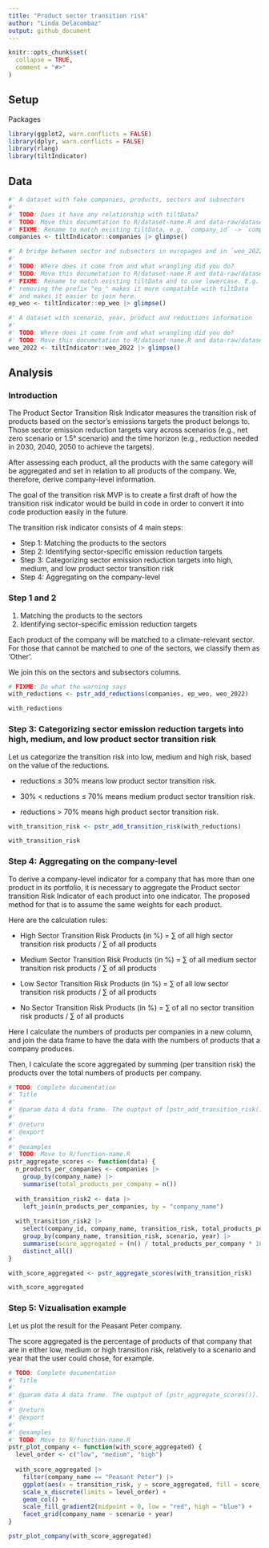 ```yaml
---
title: "Product sector transition risk"
author: "Linda Delacombaz"
output: github_document
---
```


```r
knitr::opts_chunk$set(
  collapse = TRUE,
  comment = "#>"
)
```

## Setup

Packages

```r
library(ggplot2, warn.conflicts = FALSE)
library(dplyr, warn.conflicts = FALSE)
library(rlang)
library(tiltIndicator)
```

## Data

```r
#' A dataset with fake companies, products, sectors and subsectors
#'
#' TODO: Does it have any relationship with tiltData?
#' TODO: Move this documetation to R/dataset-name.R and data-raw/dataset-name.R
#' FIXME: Rename to match existing tiltData, e.g. `company_id` -> `companies_id`
companies <- tiltIndicator::companies |> glimpse()

#' A bridge between sector and subsectors in europages and in `weo_2022`.
#'
#' TODO: Where does it come from and what wrangling did you do?
#' TODO: Move this documetation to R/dataset-name.R and data-raw/dataset-name.R
#' FIXME: Rename to match existing tiltData and to use lowercase. E.g.
#' removing the prefix "ep_" makes it more compatible with tiltData
#' and makes it easier to join here.
ep_weo <- tiltIndicator::ep_weo |> glimpse()

#' A dataset with scenario, year, product and reductions information
#'
#' TODO: Where does it come from and what wrangling did you do?
#' TODO: Move this documetation to R/dataset-name.R and data-raw/dataset-name.R
weo_2022 <- tiltIndicator::weo_2022 |> glimpse()
```

## Analysis

### Introduction

The Product Sector Transition Risk Indicator measures the transition risk of
products based on the sector’s emissions targets the product belongs to. Those
sector emission reduction targets vary across scenarios (e.g., net zero
scenario or 1.5° scenario) and the time horizon (e.g., reduction needed in
2030, 2040, 2050 to achieve the targets).

After assessing each product, all the products with the same category will be
aggregated and set in relation to all products of the company. We, therefore,
derive company-level information.

The goal of the transition risk MVP is to create a first draft of how the
transition risk indicator would be build in code in order to convert it into
code production easily in the future.

The transition risk indicator consists of 4 main steps:

-   Step 1: Matching the products to the sectors
-   Step 2: Identifying sector-specific emission reduction targets
-   Step 3: Categorizing sector emission reduction targets into high,
    medium, and low product sector transition risk
-   Step 4: Aggregating on the company-level

### Step 1 and 2

1. Matching the products to the sectors
2. Identifying sector-specific emission reduction targets

Each product of the company will be matched to a climate-relevant sector. For
those that cannot be matched to one of the sectors, we classify them as ‘Other’.

We join this on the sectors and subsectors columns.

```r
# FIXME: Do what the warning says
with_reductions <- pstr_add_reductions(companies, ep_weo, weo_2022)

with_reductions
```

### Step 3: Categorizing sector emission reduction targets into high, medium, and low product sector transition risk

Let us categorize the transition risk into low, medium and high risk, based on
the value of the reductions.

-   reductions ≤ 30% means low product sector transition risk.

-   30% \< reductions ≤ 70% means medium product sector transition risk.

-   reductions \> 70% means high product sector transition risk.

```r
with_transition_risk <- pstr_add_transition_risk(with_reductions)

with_transition_risk
```

### Step 4: Aggregating on the company-level

To derive a company-level indicator for a company that has more than one
product in its portfolio, it is necessary to aggregate the Product sector
transition Risk Indicator of each product into one indicator. The proposed
method for that is to assume the same weights for each product.

Here are the calculation rules:

-   High Sector Transition Risk Products (in %) = ∑ of all high sector
    transition risk products / ∑ of all products

-   Medium Sector Transition Risk Products (in %) = ∑ of all medium
    sector transition risk products / ∑ of all products

-   Low Sector Transition Risk Products (in %) = ∑ of all low sector
    transition risk products / ∑ of all products

-   No Sector Transition Risk Products (in %) = ∑ of all no sector
    transition risk products / ∑ of all products

Here I calculate the numbers of products per companies in a new column, and join
the data frame to have the data with the numbers of products that a company
produces.

Then, I calculate the score aggregated by summing (per transition risk) the
products over the total numbers of products per company.

```r
# TODO: Complete documentation
#' Title
#'
#' @param data A data frame. The ouptput of [pstr_add_transition_risk()].
#'
#' @return
#' @export
#'
#' @examples
#' TODO: Move to R/function-name.R
pstr_aggregate_scores <- function(data) {
  n_products_per_companies <- companies |>
    group_by(company_name) |>
    summarise(total_products_per_company = n())
  
  with_transition_risk2 <- data |>
    left_join(n_products_per_companies, by = "company_name")
  
  with_transition_risk2 |>
    select(company_id, company_name, transition_risk, total_products_per_company, scenario, year) |>
    group_by(company_name, transition_risk, scenario, year) |>
    summarise(score_aggregated = (n() / total_products_per_company * 100), .groups = "keep") |>
    distinct_all()
}

with_score_aggregated <- pstr_aggregate_scores(with_transition_risk)

with_score_aggregated
```

### Step 5: Vizualisation example

Let us plot the result for the Peasant Peter company.

The score aggregated is the percentage of products of that company that are in
either low, medium or high transition risk, relatively to a scenario and year
that the user could chose, for example.

```r
# TODO: Complete documentation
#' Title
#'
#' @param data A data frame. The ouptput of [pstr_aggregate_scores()].
#'
#' @return
#' @export
#'
#' @examples
#' TODO: Move to R/function-name.R
pstr_plot_company <- function(with_score_aggregated) {
  level_order <- c("low", "medium", "high")
  
  with_score_aggregated |>
    filter(company_name == "Peasant Peter") |>
    ggplot(aes(x = transition_risk, y = score_aggregated, fill = score_aggregated)) +
    scale_x_discrete(limits = level_order) +
    geom_col() +
    scale_fill_gradient2(midpoint = 0, low = "red", high = "blue") +
    facet_grid(company_name ~ scenario + year)
}

pstr_plot_company(with_score_aggregated)
```
